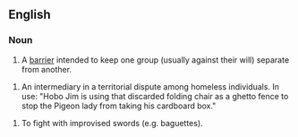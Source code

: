 ==English==

===Noun===
{{en-noun|sg=[[ghetto]] [[fence]]}}

# A [[barrier]] intended to keep one group (usually against their will) separate from another.

# An intermediary in a territorial dispute among homeless individuals.  In use: "Hobo Jim is using that discarded folding chair as a ghetto fence to stop the Pigeon lady from taking his cardboard box."

# To fight with improvised swords (e.g. baguettes).